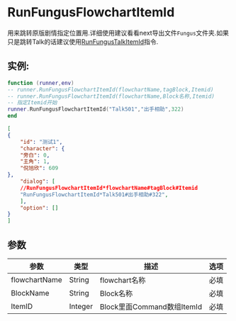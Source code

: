 
# RunFungusFlowchartItemId

用来跳转原版剧情指定位置用.详细使用建议看看next导出文件`Fungus`文件夹.如果只是跳转Talk的话建议使用[RunFungusTalkItemId](./RunFungusTalkItemId)指令.

## 实例:

<Tabs>
<TabItem value="lua" label="Lua" default>

```lua
function (runner,env)
-- runner.RunFungusFlowchartItemId(flowchartName,tagBlock,Itemid)
-- runner.RunFungusFlowchartItemId(flowchartName,Block名称,Itemid)
-- 指定Itemid开始
runner.RunFungusFlowchartItemId("Talk501","出手相助",322)
end
```

</TabItem>

<TabItem value="json" label="Json">

```json
[
{
    "id": "测试1",
    "character": {
    "旁白": 0,
    "主角": 1,
    "倪旭欣": 609
},
    "dialog": [
    //RunFungusFlowchartItemId*flowchartName#tagBlock#Itemid
    "RunFungusFlowchartItemId*Talk501#出手相助#322",
    ],
    "option": []
}
]
```

</TabItem>

</Tabs>




## 参数
| 参数            | 类型      | 描述                     | 选项  |
|---------------|---------|------------------------|-----|
| flowchartName | String  | flowchart名称            | 必填  |
| BlockName     | String  | Block名称                | 必填  |
| ItemID        | Integer | Block里面Command数组ItemId | 必填  |
